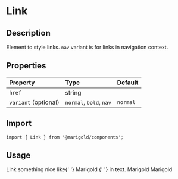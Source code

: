 
<Meta title="Components/Link" />

# Link

## Description

Element to style links. `nav` variant is for links in navigation context.

## Properties

| Property             | Type                    | Default  |
| :------------------- | :---------------------- | :------- |
| `href`               | string                  |          |
| `variant` (optional) | `normal`, `bold`, `nav` | `normal` |

## Import

```tsx
import { Link } from '@marigold/components';
```

## Usage

<Preview>
  <Story name="Link">
    <Text>
      Link something nice like{' '}
      <Link href="#!" target="_blank">
        Marigold
      </Link>{' '}
      in text.
    </Text>
  </Story>
  <Story name="Link bold">
    <Link href="#!" target="_blank" variant="bold">
      Marigold
    </Link>
  </Story>
  <Story name="Link nav">
    <Link href="#!" target="_blank" variant="nav">
      Marigold
    </Link>
  </Story>
</Preview>
